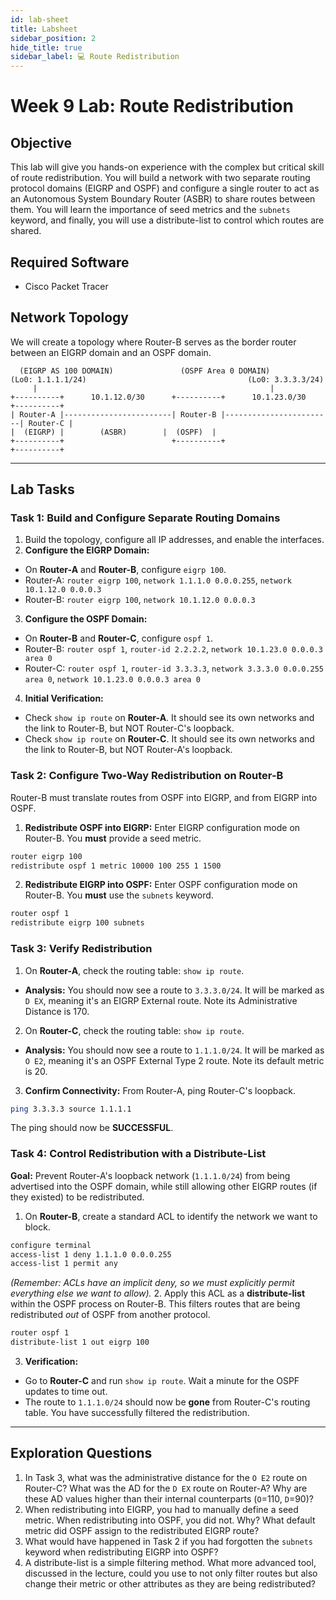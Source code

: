 ```yaml
---
id: lab-sheet
title: Labsheet
sidebar_position: 2
hide_title: true
sidebar_label: 💻 Route Redistribution
---
```


<ModuleBanner />


# Week 9 Lab: Route Redistribution

## Objective

This lab will give you hands-on experience with the complex but critical skill of route redistribution. You will build a network with two separate routing protocol domains (EIGRP and OSPF) and configure a single router to act as an Autonomous System Boundary Router (ASBR) to share routes between them. You will learn the importance of seed metrics and the `subnets` keyword, and finally, you will use a distribute-list to control which routes are shared.

## Required Software

- Cisco Packet Tracer

## Network Topology

We will create a topology where Router-B serves as the border router between an EIGRP domain and an OSPF domain.

```text
  (EIGRP AS 100 DOMAIN)               (OSPF Area 0 DOMAIN)
(Lo0: 1.1.1.1/24)                                    (Lo0: 3.3.3.3/24)
     |                                                    |
+----------+      10.1.12.0/30      +----------+      10.1.23.0/30      +----------+
| Router-A |------------------------| Router-B |------------------------| Router-C |
|  (EIGRP) |        (ASBR)        |  (OSPF)  |
+----------+                        +----------+                        +----------+
```

---

## Lab Tasks

### Task 1: Build and Configure Separate Routing Domains

1. Build the topology, configure all IP addresses, and enable the interfaces.
2. **Configure the EIGRP Domain:**
- On **Router-A** and **Router-B**, configure `eigrp 100`.
- Router-A: `router eigrp 100`, `network 1.1.1.0 0.0.0.255`, `network 10.1.12.0 0.0.0.3`
- Router-B: `router eigrp 100`, `network 10.1.12.0 0.0.0.3`
3. **Configure the OSPF Domain:**
- On **Router-B** and **Router-C**, configure `ospf 1`.
- Router-B: `router ospf 1`, `router-id 2.2.2.2`, `network 10.1.23.0 0.0.0.3 area 0`
- Router-C: `router ospf 1`, `router-id 3.3.3.3`, `network 3.3.3.0 0.0.0.255 area 0`, `network 10.1.23.0 0.0.0.3 area 0`
4. **Initial Verification:**
- Check `show ip route` on **Router-A**. It should see its own networks and the link to Router-B, but NOT Router-C's loopback.
- Check `show ip route` on **Router-C**. It should see its own networks and the link to Router-B, but NOT Router-A's loopback.

### Task 2: Configure Two-Way Redistribution on Router-B

Router-B must translate routes from OSPF into EIGRP, and from EIGRP into OSPF.

1. **Redistribute OSPF into EIGRP:** Enter EIGRP configuration mode on Router-B. You **must** provide a seed metric.
```bash
router eigrp 100
redistribute ospf 1 metric 10000 100 255 1 1500
   ```
2. **Redistribute EIGRP into OSPF:** Enter OSPF configuration mode on Router-B. You **must** use the `subnets` keyword.
```bash
router ospf 1
redistribute eigrp 100 subnets
   ```

### Task 3: Verify Redistribution

1. On **Router-A**, check the routing table: `show ip route`.
- **Analysis:** You should now see a route to `3.3.3.0/24`. It will be marked as `D EX`, meaning it's an EIGRP External route. Note its Administrative Distance is 170.
2. On **Router-C**, check the routing table: `show ip route`.
- **Analysis:** You should now see a route to `1.1.1.0/24`. It will be marked as `O E2`, meaning it's an OSPF External Type 2 route. Note its default metric is 20.
3. **Confirm Connectivity:** From Router-A, ping Router-C's loopback.
```bash
ping 3.3.3.3 source 1.1.1.1
   ```
The ping should now be **SUCCESSFUL**.

### Task 4: Control Redistribution with a Distribute-List

**Goal:** Prevent Router-A's loopback network (`1.1.1.0/24`) from being advertised into the OSPF domain, while still allowing other EIGRP routes (if they existed) to be redistributed.

1. On **Router-B**, create a standard ACL to identify the network we want to block.
```bash
configure terminal
access-list 1 deny 1.1.1.0 0.0.0.255
access-list 1 permit any
   ```
*(Remember: ACLs have an implicit deny, so we must explicitly permit everything else we want to allow).*
2. Apply this ACL as a **distribute-list** within the OSPF process on Router-B. This filters routes that are being redistributed *out* of OSPF from another protocol.
```bash
router ospf 1
distribute-list 1 out eigrp 100
   ```
3. **Verification:**
- Go to **Router-C** and run `show ip route`. Wait a minute for the OSPF updates to time out.
- The route to `1.1.1.0/24` should now be **gone** from Router-C's routing table. You have successfully filtered the redistribution.

---

## Exploration Questions

1. In Task 3, what was the administrative distance for the `O E2` route on Router-C? What was the AD for the `D EX` route on Router-A? Why are these AD values higher than their internal counterparts (`O`=110, `D`=90)?
2. When redistributing into EIGRP, you had to manually define a seed metric. When redistributing into OSPF, you did not. Why? What default metric did OSPF assign to the redistributed EIGRP route?
3. What would have happened in Task 2 if you had forgotten the `subnets` keyword when redistributing EIGRP into OSPF?
4. A distribute-list is a simple filtering method. What more advanced tool, discussed in the lecture, could you use to not only filter routes but also change their metric or other attributes as they are being redistributed?
